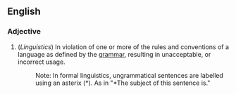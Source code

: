 ==English==

===Adjective===
#(''Linguistics'') In violation of one or more of the rules and conventions of a language as defined by the [[grammar]], resulting in unacceptable, or incorrect usage.
#:Note: In formal linguistics, ungrammatical sentences are labelled using an asterix (*). As in "*The subject of this sentence is."